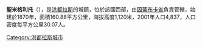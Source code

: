 '''聖米格利托'''（{{lang-es|San Miguel Guancapla}}），是[[洪都拉斯|洪都拉斯]]的城鎮，位於該國西部，由[[因蒂布卡省|因蒂布卡省]]負責管轄，始建於1870年，面積160.88平方公里，海拔高度1,120米，2001年人口4,837，人口密度每平方公里30.07人。

{{coord|14|21|0|N|88|22|0|W|type:adm2nd_region:HN_source:nlwiki|display=title}}

{{Honduras-geo-stub}}
[[Category:洪都拉斯城市|Category:洪都拉斯城市]]